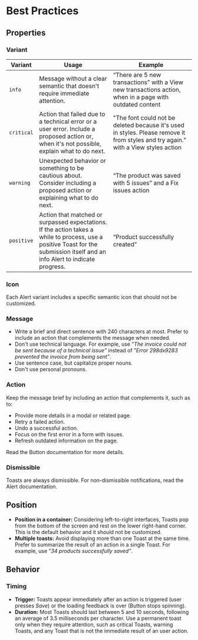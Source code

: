 # Best Practices

## Properties

### Variant

| Variant | Usage | Example |
| --- | --- | --- |
| `info` | Message without a clear semantic that doesn't require immediate attention. | “There are 5 new transactions” with a View new transactions action, when in a page with outdated content |
| `critical` | Action that failed due to a technical error or a user error. Include a proposed action or, when it's not possible, explain what to do next. | "The font could not be deleted because it's used in styles. Please remove it from styles and try again." with a View styles action |
| `warning` | Unexpected behavior or something to be cautious about. Consider including a proposed action or explaining what to do next. | “The product was saved with 5 issues” and a Fix issues action |
| `positive` | Action that matched or surpassed expectations. If the action takes a while to process, use a positive Toast for the submission itself and an info Alert to indicate progress. | “Product successfully created” |

### Icon

Each Alert variant includes a specific semantic icon that should not be customized.

### Message

- Write a brief and direct sentence with 240 characters at most. Prefer to include an action that complements the message when needed.
- Don't use technical language. For example, use ”*The invoice could not be sent because of a technical issue”* instead of ”*Error 298dx9283 prevented the invoice from being sent”*.
- Use sentence case, but capitalize proper nouns.
- Don't use personal pronouns.

### Action

Keep the message brief by including an action that complements it, such as to:

- Provide more details in a modal or related page.
- Retry a failed action.
- Undo a successful action.
- Focus on the first error in a form with issues.
- Refresh outdated information on the page.

Read the Button documentation for more details.

### Dismissible

Toasts are always dismissible. For non-dismissible notifications, read the Alert documentation.

## Position

- **Position in a container:** Considering left-to-right interfaces, Toasts pop from the bottom of the screen and rest on the lower right-hand corner. This is the default behavior and it should not be customized.
- **Multiple toasts:** Avoid displaying more than one Toast at the same time. Prefer to summarize the result of an action in a single Toast. For example, use ”*34 products successfully saved”*.

## Behavior

### Timing

- **Trigger:** Toasts appear immediately after an action is triggered (user presses *Save*) or the loading feedback is over (Button stops spinning).
- **Duration:** Most Toasts should last between 5 and 10 seconds, following an average of 3.5 milliseconds per character. Use a permanent toast only when they require attention, such as critical Toasts, warning Toasts, and any Toast that is not the immediate result of an user action.